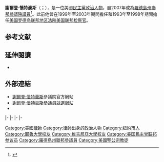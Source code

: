 {{Expand|time=2015-08-04T12:49:31+00:00}}
{{请求翻译|time=2015-08-04T12:49:18+00:00}}
{{Infobox officeholder
|name         = 謝爾登·懷特豪斯<br>Sheldon Whitehouse
|image        = Sheldon Whitehouse 2010.jpg
|jr/sr        = 联邦參議員
|state        = [[羅德島州|羅德島州]]
|alongside    = [[杰克·里德|杰克·里德]]
|term_start   = 2007年1月3日
|term_end     = 
|predecessor  = [[林肯·查菲|林肯·查菲]]
|successor    = 
|office1      = 第71任{{le|羅德島州總檢察長|Attorney General of Rhode Island}}
|governor1    = {{le|林肯·阿蒙德|Lincoln Almond}}
|term_start1  = 1999年1月2日
|term_end1    = 2003年1月7日
|predecessor1 = 傑弗里·派恩
|successor1   = {{le|派屈克·林奇 (羅德島州總檢察長)|Patrick Lynch (Rhode Island attorney general)|派屈克·林奇}}
|office2      = [[美国罗德岛联邦地区法院|美国罗德岛联邦地区法院]][[美国联邦检察官|美国联邦检察官]]
|president2   = [[比尔·克林顿|比尔·克林顿]]
|term_start2  = 1993年1月20日
|term_end2    = 1998年6月8日
|predecessor2 = {{le|林肯·阿蒙德|Lincoln Almond}}
|successor2   = {{le|瑪格麗特·E·庫蘭|Margaret E. Curran|瑪格麗特·庫蘭}}
|birth_date   = {{birth date and age|1955|10|20}}
|birth_place  = {{US}}[[紐約州|紐約州]][[紐約市|紐約市]]
|death_place  = 
|spouse       = 桑德拉·桑頓（Sandra Thornton）{{small|（1986－）}}
|children     = 莫莉（Molly）<br>亞歷山大（Alexander）
|profession   = 律師
|party        = [[民主黨_(美國)|民主黨]]
|alma_mater   = [[耶魯大學|耶魯大學]]<small>（[[文學士|B.A.]]）</small><br/>[[弗吉尼亚大学|弗吉尼亚大学]]<small>（[[法律博士|J.D.]]）</small>
|religion     = [[美国圣公会|美国圣公会]]
|website      = [http://www.whitehouse.senate.gov/ 參議院網站]
}}

'''謝爾登·懷特豪斯'''（{{lang-en|'''Sheldon Whitehouse'''}}；{{bd|1955年|10月20日}}），是一位美國[[民主黨_(美國)|民主黨]][[政治人物|政治人物]]，自2007年成為[[羅德島州|羅德島州]][[美國參議院|聯邦參議院議員]]<ref>{{Cite web |url=http://clerk.house.gov/member_info/electionInfo/2006/2006Stat.htm#39 |title=2006 Election Statistics |accessdate=2015-08-04 |archive-date=2008-01-30 |archive-url=https://web.archive.org/web/20080130193327/http://clerk.house.gov/member_info/electionInfo/2006/2006Stat.htm#39 |dead-url=no }}</ref>。此前他曾在1999年至2003年期間擔任{{le|羅德島州總檢察長|Attorney General of Rhode Island}}和1993年至1998年期間擔任[[美国罗德岛联邦地区法院|美国罗德岛联邦地区法院]][[美国联邦检察官|美国联邦检察官]]。

==参考文献==
{{reflist}}

==延伸閱讀==
*{{CongLinks | congbio = w000802 | rollcall = | votesmart = 2572 | washpo = gIQA7KHw9O | ballot = Sheldon_Whitehouse | govtrack = 412247 | opencong = 412247 | ontheissues = Senate/Sheldon_Whitehouse.htm | legistorm = 817/Sen_Sheldon_Whitehouse_RI.html | fec = S6RI00221 | opensecrets = N00027533 | followthemoney = 138928 | c-span = sheldonwhitehouse02 | rose = | imdb = | nyt = w/sheldon_whitehouse | worldcat =  }}

==外部連結==
{{Commonscat|Sheldon Whitehouse|謝爾登·懷特豪斯}}
*[http://whitehouse.senate.gov 謝爾登·懷特豪斯]{{Wayback|url=http://whitehouse.senate.gov/ |date=20200809115704 }}參議院官方網站
*[http://www.whitehouseforsenate.com/ 謝爾登·懷特豪斯參議員競選網站]{{Wayback|url=http://www.whitehouseforsenate.com/ |date=20150814064419 }}
*{{Dmoz|Regional/North_America/United_States/Rhode_Island/Government/Federal/US_Senate/Sheldon_Whitehouse_%5BD%5D}}

{{s-start}}
{{s-legal}}
{{s-bef|before={{le|林肯·阿蒙德|Lincoln Almond}}}}
{{s-ttl|title=[[美国罗德岛联邦地区法院|美国罗德岛联邦地区法院]][[美国联邦检察官|美国联邦检察官]]|years=1993年－1998年}}
{{s-aft|after={{le|瑪格麗特·E·庫蘭|Margaret E. Curran|瑪格麗特·庫蘭}}}}
|-
{{s-bef|before=傑弗里·派恩}}
{{s-ttl|title={{le|羅德島州總檢察長|Attorney General of Rhode Island}}|years=1999年－2003年}}
{{s-aft|after={{le|派屈克·林奇 (羅德島州總檢察長)|Patrick Lynch (Rhode Island attorney general)|派屈克·林奇}}}}
|-
{{s-ppo}}
{{s-bef|before={{le|羅伯特·魏剛|Robert Weygand}}}}
{{s-ttl|title={{nowrap|[[美國參議員|美國參議員]][[美国罗德岛州联邦参议员列表|羅德島州]][[民主黨_(美國)|民主黨]]被提名人}}<br>（[[美國參議員類別|第1類]]）|years={{le|2006年羅德島州美國參議院議員選舉|United States Senate election in Rhode Island, 2006|2006年}}、{{le|2012年羅德島州美國參議院議員選舉|United States Senate election in Rhode Island, 2012|2012年}}、{{le|2018年羅德島州美國參議院議員選舉|United States Senate election in Rhode Island, 2018|2018年}}}}
{{s-inc|recent}}
|-
{{s-par|us-sen}}
{{s-bef|before=[[林肯·查菲|林肯·查菲]]}}
{{s-ttl|title=[[美国罗德岛州联邦参议员列表|羅德島州第1類參議員]]|years=2007年－|alongside=[[杰克·里德|杰克·里德]]}}
{{s-inc}}
|-
{{s-prec|usa}}
{{s-bef|before=[[艾米·克罗布彻|艾米·克罗布彻]]}}
{{s-ttl|title=[[美國參議員資歷|美國參議員資歷]]|years=第28位}}
{{s-aft|after=[[喬恩·泰斯塔|喬恩·泰斯塔]]}}
{{s-end}}

{{Current U.S. Senators}}
{{Authority control}}

{{DEFAULTSORT:Whitehouse, Sheldon}}

[[Category:美國律師|Category:美國律師]]
[[Category:律師出身的政治人物|Category:律師出身的政治人物]]
[[Category:紐約市人|Category:紐約市人]]
[[Category:耶魯大學校友|Category:耶魯大學校友]]
[[Category:維吉尼亞大學校友|Category:維吉尼亞大學校友]]
[[Category:美国民主党联邦参议员|Category:美国民主党联邦参议员]]
[[Category:羅德島州聯邦參議員|Category:羅德島州聯邦參議員]]
[[Category:美國聖公宗教徒|Category:美國聖公宗教徒]]